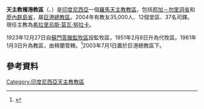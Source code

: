 {{Infobox Roman Catholic diocese
|Roman Catholic Diocese of = 天主教檳港教區
|Latin name of diocese = Dioecesis Padangensis
|image = 
|caption = 
|location = [[印度尼西亞|印度尼西亞]]
|territory = 
|population = 35,000
|rite = 拉丁禮
|主保 = 
|province = 
|established = 1923年
|cathedral = 聖若瑟座堂
|副主教座堂 =
|leadership = 主教
|website = http://www.keuskupanpkpinang.org/
|教宗 = 
|metropolitan = 
|ordinary =  希拉里烏斯·莫瓦·努拉卡
|coadjutor bishop = 
}}
'''天主教檳港教區'''（{{lang-la|Dioecesis Padangensis}}、{{lang-id|Keuskupan Sufragan Padang}}）是[[印度尼西亞|印度尼西亞]]一個[[羅馬天主教|羅馬天主教]][[教區|教區]]，包括[[邦加－勿里洞省|邦加－勿里洞省]]和[[廖內群島省|廖內群島省]]，屬[[天主教巨港總教區|巨港總教區]]。2004年有教友35,000人、12個堂區、37名司鐸。現任主教為[[希拉里烏斯·莫瓦·努拉卡|希拉里烏斯·莫瓦·努拉卡]]。

1923年12月27日自[[天主教棉蘭總教區|蘇門答臘監牧區]]設監牧區，1951年2月8日升為代牧區。1961年1月3日升為教區，由棉蘭管轄。<ref>{{cite journal
|journal=[[宗座公報|宗座公報]]
|publisher=梵蒂岡出版社
|date=1961年
|volume=53
|title=''Quod Christus''
|page=244
|url=http://www.vatican.va/archive/aas/documents/AAS-53-1961-ocr.pdf
|access-date=2015-08-06
|archive-date=2020-07-11
|archive-url=https://web.archive.org/web/20200711174710/http://www.vatican.va/archive/aas/documents/AAS-53-1961-ocr.pdf
|dead-url=no
}}</ref>2003年7月1日置於巨港總教區下。

==參考資料==
{{reflist}}

[[Category:印度尼西亞天主教教區|Category:印度尼西亞天主教教區]]

{{印度尼西亞天主教教區}}